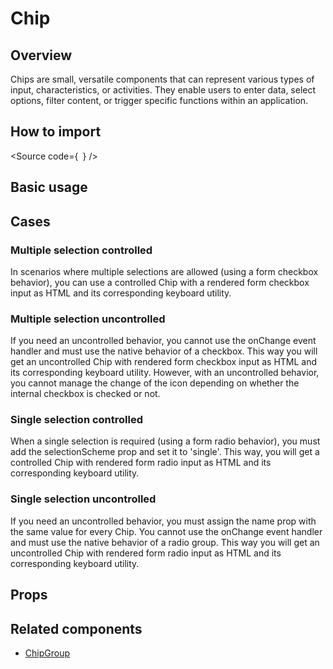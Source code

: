 

<Meta of={Stories} />

# Chip

## Overview

Chips are small, versatile components that can represent various types of input, characteristics, or activities.
They enable users to enter data, select options, filter content, or trigger specific functions within an application.

## How to import

<Source
  code={`
`}
/>

## Basic usage

<Canvas of={Stories.Base} />

## Cases

### Multiple selection controlled

In scenarios where multiple selections are allowed (using a form checkbox behavior), you can use a controlled Chip with a rendered form checkbox input as HTML and its corresponding keyboard utility.

<Canvas of={CaseStories.MultipleControlled} />

### Multiple selection uncontrolled

If you need an uncontrolled behavior, you cannot use the onChange event handler and must use the native behavior of a checkbox.
This way you will get an uncontrolled Chip with rendered form checkbox input as HTML and its corresponding keyboard utility.
However, with an uncontrolled behavior, you cannot manage the change of the icon depending on whether the internal checkbox is checked or not.

<Canvas of={CaseStories.MultipleUncontrolled} />

### Single selection controlled

When a single selection is required (using a form radio behavior), you must add the selectionScheme prop and set it to 'single'.
This way, you will get a controlled Chip with rendered form radio input as HTML and its corresponding keyboard utility.

<Canvas of={CaseStories.SingleControlled} />

### Single selection uncontrolled

If you need an uncontrolled behavior, you must assign the name prop with the same value for every Chip.
You cannot use the onChange event handler and must use the native behavior of a radio group.
This way you will get an uncontrolled Chip with rendered form radio input as HTML and its corresponding keyboard utility.

<Canvas of={CaseStories.SingleUncontrolled} />

## Props

<ArgTypes of={Stories} />

## Related components

- [ChipGroup](?path=/story/components-core-form-chipgroup--base)

